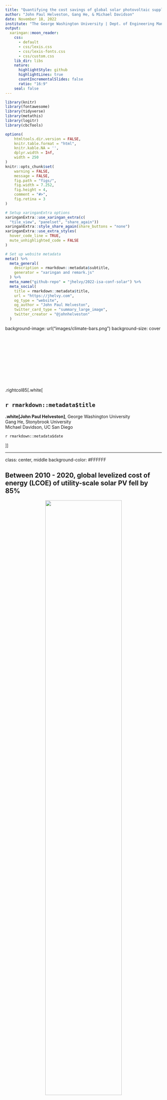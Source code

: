 ```yaml
---
title: "Quantifying the cost savings of global solar photovoltaic supply chains"
author: "John Paul Helveston, Gang He, & Michael Davidson"
date: November 18, 2022
institute: "The George Washington University | Dept. of Engineering Management and Systems Engineering"
output:
  xaringan::moon_reader:
    css:
      - default
      - css/lexis.css
      - css/lexis-fonts.css
      - css/custom.css
    lib_dir: libs
    nature:
      highlightStyle: github
      highlightLines: true
      countIncrementalSlides: false
      ratio: "16:9"
    seal: false
---
```


```r
library(knitr)
library(fontawesome)
library(tidyverse)
library(metathis)
library(logitr)
library(cbcTools)

options(
    htmltools.dir.version = FALSE,
    knitr.table.format = "html",
    knitr.kable.NA = '',
    dplyr.width = Inf,
    width = 250
)
knitr::opts_chunk$set(
    warning = FALSE,
    message = FALSE,
    fig.path = "figs/",
    fig.width = 7.252,
    fig.height = 4,
    comment = "#>",
    fig.retina = 3
)

# Setup xaringanExtra options
xaringanExtra::use_xaringan_extra(c(
  "tile_view", "panelset", "share_again"))
xaringanExtra::style_share_again(share_buttons = "none")
xaringanExtra::use_extra_styles(
  hover_code_line = TRUE,
  mute_unhighlighted_code = FALSE
)

# Set up website metadata
meta() %>%
  meta_general(
    description = rmarkdown::metadata$subtitle,
    generator = "xaringan and remark.js"
  ) %>%
  meta_name("github-repo" = "jhelvy/2022-isa-conf-solar") %>%
  meta_social(
    title = rmarkdown::metadata$title,
    url = "https://jhelvy.com",
    og_type = "website",
    og_author = "John Paul Helveston",
    twitter_card_type = "summary_large_image",
    twitter_creator = "@johnhelveston"
  )
```

background-image: url("images/climate-bars.png")
background-size: cover

<br><br><br><br><br><br><br><br><br>

.rightcol85[.white[

## `r rmarkdown::metadata$title`

**.white[John Paul Helveston]**, George Washington University<br>
Gang He, Stonybrook University<br>
Michael Davidson, UC San Diego

`r rmarkdown::metadata$date`

]]

---

class: center, middle
background-color: #FFFFFF

## Between 2010 - 2020, global levelized cost of energy (LCOE) of utility-scale solar PV fell by 85%

<center>
<img src="images/cost-world.png" width=70%>
</center>

---

class: center, middle
background-color: #FFFFFF

## China's "gift to the world"

<center>
<img src="images/pv-production.png" width=60%>
</center>

---

class: center, middle
background-color: #FFFFFF

## China's "gift to the world"

.leftcol60[

<center>
<img src="images/pv-production.png" width=100%>
</center>

]

.rightcol40[

China comprises ~70% of global PV manufacturing

.left[
**Response**: 

- **Tariffs** on imported Chinese PV panels (US and EU)
- **Defense Production Act** invoked to accelerate US PV manufacturing (June 2022)
- **Inflation Reduction Act** passes w/incentives for domestic PV manufacturing (July 2022)

]]

---

# .center[Same tensions in every low-carbon technology]

## .center[China is manufacturing leader in almost every sector]

.font120[

Technology | Scale
----|------
Solar Panels | From 1% to 70% (2001 - 2019)
Wind Turbines | 1/3 of global supply (2020)
Electric Vehicles | 51% of global sales (2021)
Lithium-ion Batteries | 70% of global production (76% by 2025)
Nuclear Reactors | From 45 to 88 plants by 2030

]

---

class: middle, center, inverse

# What's the cost of<br>.red[national] versus .blue[global]<br>supply chains?

???

Restricting the free flow of capital, talent, and innovation 

Localizing benefits in terms of growth, employment, and trade surpluses

---

background-color: #FFFFFF

## .center[Learning curve model]

<center>
<img src="images/learning-curve.png" width=65%>
</center>

---

background-color: #FFFFFF

## .center[Learning curve model]

.leftcol60[

<center>
<img src="images/learning-curve.png" width=100%>
</center>

]

.rightcol40[

In context of solar PV:

- X: Cumulative installed cap.
- Y: = Price per kW

<br>

Log transformation:

$$\ln Y = \ln a + b \ln X$$

]

---

## Two-factor learning curve model:

<br>

## $$\ln p_{it} = \ln \alpha_i + \beta_i \ln q_{t} + \gamma_i \ln s_{t} + \varepsilon_{it}$$

<br>

## price ($ / kW) = intercept + installed capacity + silicon price

## for country _i_ and year _t_

---

background-color: #fff

<center>
<img src="images/silicon_prices.png" width=75%>
</center>

---

## Two-factor learning curve model:

<br>

## $$\ln p_{it} = \ln \alpha_i + \beta_i \ln q_{t} + \gamma_i \ln s_{t} + \varepsilon_{it}$$

<br>

## Learning rate:

## $$L_i = 1 - 2^{\beta_i}$$

---

class: middle

## .center[Data Sources]
 
Country | Data | Source
--------|-----|----------------
Global | Installed PV capacity and prices | International Renewable Energy Agency (IRENA)
U.S. | Installed capacity | Solar Energy Industries Association (SEIA)
U.S. | Module prices  | Lawrence Berkeley National Laboratory (LBNL) & National Renewable Energy Laboratory (NREL)
China | Installed capacity & module prices | Energy Research Institute (ERI) & China Photovoltaic Industry Association
Germany | Installed capacity | IRENA
Germany | Module prices | Fraunhofer ISE50

All prices are in $2020 USD<br>(inflation adjustments from IMF, exchange rates from Federal Reserve Bank)

---

## Model results

|                                     | United States        | China                | Germany              |
| ----------------------------------- | -------------------- | -------------------- | -------------------- |
|                                     | Est. (Std. Err.)     | Est. (Std. Err.)     | Est. (Std. Err.)     |
| (Intercept)                         | 15 (1.04)\*\*\*      | 18 (1.58)\*\*\*      | 12 (0.96)\*\*\*      |
| log(cum\_capacity\_kw)              | \-0.44 (0.045)\*\*\* | \-0.57 (0.070)\*\*\* | \-0.33 (0.042)\*\*\* |
| log(price\_si)                      | 0.15 (0.058)\*       | 0.23 (0.079)         | 0.21 (0.054)         |

\*p<0.05; \*\*p<0.01; \*\*\*p<0.001

## Learning rates: $L_i = 1 - 2^{\beta_i}$

- U.S.: 26%
- China: 33%
- Germany: 20%

---

class: center, middle
background-color: #FFFFFF

## U.S.: 26%; China: 33%; Germany: 20%
 
<center>
<img src="images/cost_historical_global_plot.png" width=100%>
</center>

---

## .center["National Markets" Counterfactual Scenario]

**Assumption**: learning-related price decreases in country _i_ in year _t_ are derived from incrementally more nationally-installed PV capacity

## $$q_t - q_{t-1} = (q_{it} - q_{it-1}) + (1 - \lambda_t) (q_{jt} - q_{jt - 1})$$

## $(q_{it} - q_{it-1})$: Amount installed in country _i_
## $(q_{jt} - q_{jt-1})$: Amount installed in all other countries

---

class: center

## $$q_t - q_{t-1} = (q_{it} - q_{it-1}) + (1 - \lambda_t) (q_{jt} - q_{jt - 1})$$

<br>

.leftcol[

## **Global markets**

$\lambda_t = 0$ 

Capacity from all countries

$$(q_{it} - q_{it-1}) + (q_{jt} - q_{jt - 1})$$

]

.rightcol[

## **National markets**

$\lambda_t = 1$

Capacity only from country _i_

$$(q_{it} - q_{it-1})$$

<br>

$\lambda_t$ -> 1 over 10-year period

]

---

class: middle
background-color: #FFFFFF

<center>
<img src="images/cost-historical.png" width=100%>
</center>

**Higher prices in 2020**:

- 54% higher in China ($387 versus $250 per kW)
- 83% in higher Germany ($652 versus $357 per kW)
- 107% higher in the U.S. ($877 versus $424 per kW)

---

class: middle, center
background-color: #FFFFFF

## **Total Savings: $67 billion ($50 - $84 billion)**

<center>
<img src="images/savings-historical.png" width=100%>
</center>

---

class: inverse, middle, center

# Future projections

---

class: center, middle

## Two future projection scenarios out to 2030

.leftcol[

#### National Trends (NT)

| Country | 2030 Target (GW) | Implied CAGR |
| ------- | ---------------- | ------------ |
| U.S.    | 295              | 12%          |
| China   | 750              | 12%          |
| Germany | 103              | 7%           |
| World   | 2,115            | 11%          |

]

.rightcol[

#### Sustainable Development (SD)

| Country | 2030 Target (GW) | Implied CAGR |
| ------- | ---------------- | ------------ |
| U.S.    | 628              | 21%          |
| China   | 1,106            | 17%          |
| Germany | 147              | 11%          |
| World   | 3,125            | 16%          |

(Sustainable Development Scenario in the 2020 IEA World Energy Outlook)

]

---

background-color: #FFFFFF

<center>
<img src="images/cost-proj.png" width=100%>
</center>

---

## .center[Higher prices in 2030]

.leftcol[

#### .center[National Trends (NT)]

.center[**~20% higher in each country**]

- China: $162 versus $135 per kW
- Germany: $298 versus $251 per kW
- U.S.: $320 versus $262 per kW

]

.rightcol[

#### .center[Sustainable Development (SD)]

.center[**~25% higher in each country**]

- China: $136 versus $108 per kW
- Germany: $276 versus $221 per kW
- U.S.: $276 versus $221 per kW

]

<br>

For comparison, NREL's 2021 Annual Technology Baseline report predicts $170, $190, and $320 / kW by 2030 in advanced, moderate, and conservative improvement scenarios.

---

class: middle, center, inverse

# Sensitivity analysis app

## https://jhelvy.shinyapps.io/solar-learning-2021/

---

class: inverse 
background-image: url("images/climate-bars.png")
background-size: cover

<br><br><br><br><br><br><br><br><br><br>
# Thanks!

### Slides:

### https://github.com/jhelvy/2022-isa-conf-solar

.footer-large[.white[
.right[
@johnhelveston `r fa(name = "twitter", fill = "white")`<br>
@jhelvy `r fa(name = "github", fill = "white")`<br>
@jhelvy `r fa(name = "weixin", fill = "white")`<br>
jhelvy.com `r fa(name = "link", fill = "white")`<br>
jph@gwu.edu `r fa(name = "paper-plane", fill = "white")`

]]]

---

class: center, middle, inverse 

# Extra slides

---

<center>
<img src="images/savings-proj.png" width=100%>
</center>
